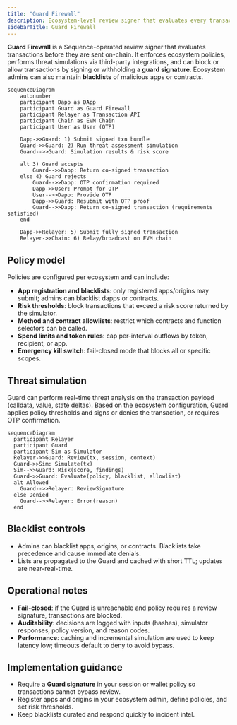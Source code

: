 ```yaml
---
title: "Guard Firewall"
description: Ecosystem-level review signer that evaluates every transaction against policies, simulations, and blacklists before allowing execution.
sidebarTitle: Guard Firewall
---
```


**Guard Firewall** is a Sequence-operated review signer that evaluates transactions before they are sent on-chain. It enforces ecosystem policies, performs threat simulations via third-party integrations, and can block or allow transactions by signing or withholding a **guard signature**. Ecosystem admins can also maintain **blacklists** of malicious apps or contracts.

```mermaid
sequenceDiagram
    autonumber
    participant Dapp as DApp
    participant Guard as Guard Firewall
    participant Relayer as Transaction API
    participant Chain as EVM Chain
    participant User as User (OTP)

    Dapp->>Guard: 1) Submit signed txn bundle
    Guard->>Guard: 2) Run threat assessment simulation
    Guard-->>Guard: Simulation results & risk score

    alt 3) Guard accepts
        Guard-->>Dapp: Return co-signed transaction
    else 4) Guard rejects
        Guard-->>Dapp: OTP confirmation required
        Dapp->>User: Prompt for OTP
        User-->>Dapp: Provide OTP
        Dapp->>Guard: Resubmit with OTP proof
        Guard-->>Dapp: Return co-signed transaction (requirements satisfied)
    end

    Dapp->>Relayer: 5) Submit fully signed transaction
    Relayer->>Chain: 6) Relay/broadcast on EVM chain
```

## Policy model

Policies are configured per ecosystem and can include:

- **App registration and blacklists**: only registered apps/origins may submit; admins can blacklist dapps or contracts.
- **Risk thresholds**: block transactions that exceed a risk score returned by the simulator.
- **Method and contract allowlists**: restrict which contracts and function selectors can be called.
- **Spend limits and token rules**: cap per-interval outflows by token, recipient, or app.
- **Emergency kill switch**: fail-closed mode that blocks all or specific scopes.

## Threat simulation

Guard can perform real-time threat analysis on the transaction payload (calldata, value, state deltas). Based on the ecosystem configuration, Guard applies policy thresholds and signs or denies the transaction, or requires OTP confirmation.

```mermaid
sequenceDiagram
  participant Relayer
  participant Guard
  participant Sim as Simulator
  Relayer->>Guard: Review(tx, session, context)
  Guard->>Sim: Simulate(tx)
  Sim-->>Guard: Risk(score, findings)
  Guard->>Guard: Evaluate(policy, blacklist, allowlist)
  alt Allowed
    Guard-->>Relayer: ReviewSignature
  else Denied
    Guard-->>Relayer: Error(reason)
  end
```

## Blacklist controls

- Admins can blacklist apps, origins, or contracts. Blacklists take precedence and cause immediate denials.
- Lists are propagated to the Guard and cached with short TTL; updates are near-real-time.

## Operational notes

- **Fail-closed**: if the Guard is unreachable and policy requires a review signature, transactions are blocked.
- **Auditability**: decisions are logged with inputs (hashes), simulator responses, policy version, and reason codes.
- **Performance**: caching and incremental simulation are used to keep latency low; timeouts default to deny to avoid bypass.

## Implementation guidance

- Require a **Guard signature** in your session or wallet policy so transactions cannot bypass review.
- Register apps and origins in your ecosystem admin, define policies, and set risk thresholds.
- Keep blacklists curated and respond quickly to incident intel.

